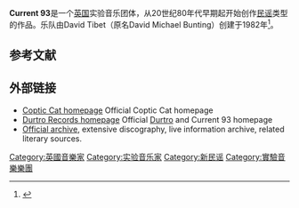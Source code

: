 {{Infobox musical artist
|  Name              = Current 93
|  Img               = Current 93 at All Tomorrow's Parties 17 May 2007, cropped and colour fixed.jpg
|  Img_capt          = Current 93，2007年
|  Origin            = [[英国|英国]]
|  Genre             = [[天启民谣|天启民谣]]、[[实验音乐|实验音乐]]、[[黑暗氛围|黑暗氛围]]、[[新民谣|新民谣]]、[[后工业|后工业]]
|  Label             = [[Durtro|Durtro]]<br />[[United_Dairies|United Dairies]]<br />[[Jnana|Jnana]]<br />[[L.A.Y.L.A.H._Antirecords|L.A.Y.L.A.H. Antirecords]]<br />[[Beta-lactam_Ring_Records|Beta-lactam Ring Records]]
|  Years_active      = 1982 至今
|  Current_members   = [[David_Tibet|David Tibet]] <br /> [[Steven_Stapleton|Steven Stapleton]] <br /> [[Michael_Cashmore|Michael Cashmore]]
|  Past_members      = [[Douglas_P.|Douglas P.]] <br /> [[Rose_McDowall|Rose McDowall]] <br /> [[Christoph_Heemann|Christoph Heemann]]
|  Background        = group_or_band
}}
'''Current 93'''是一个[[英国|英国]]实验音乐团体，从20世纪80年代早期起开始创作[[民谣|民谣]]类型的作品。乐队由David Tibet（原名David Michael Bunting）创建于1982年<ref name="PitchInt">{{Cite web |url=http://www.pitchforkmedia.com/article/feature/37055-interview-current-93 |title=Pitchfork Feature: Interview: Current 93<!-- Bot generated title --> |accessdate=2010-05-12 |archive-date=2009-01-13 |archive-url=https://web.archive.org/web/20090113213621/http://www.pitchforkmedia.com/article/feature/37055-interview-current-93 |dead-url=no }}</ref>。

==参考文献==
{{reflist}}

==外部链接==
* [http://www.copticcat.com/ Coptic Cat homepage]{{Wayback|url=http://www.copticcat.com/ |date=20190808191635 }} Official Coptic Cat homepage
* [https://web.archive.org/web/20100525132030/http://www.durtro.com/ Durtro Records homepage] Official [[Durtro|Durtro]] and Current 93 homepage
* [http://www.brainwashed.com/c93 Official archive]{{Wayback|url=http://www.brainwashed.com/c93 |date=20100503113057 }}, extensive discography, live information archive, related literary sources.

{{Authority control}}
{{DEFAULTSORT:Current 93}}
[[Category:英國音樂家|Category:英國音樂家]]
[[Category:实验音乐家|Category:实验音乐家]]
[[Category:新民谣|Category:新民谣]]
[[Category:實驗音樂樂團|Category:實驗音樂樂團]]